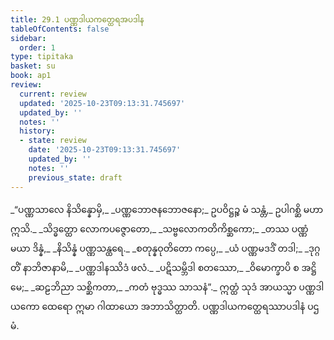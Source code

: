 ```yaml
---
title: 29.1 ပဏ္ဏဒါယကတ္ထေရအပဒါန
tableOfContents: false
sidebar:
  order: 1
type: tipitaka
basket: su
book: ap1
review:
  current: review
  updated: '2025-10-23T09:13:31.745697'
  updated_by: ''
  notes: ''
  history:
  - state: review
    date: '2025-10-23T09:13:31.745697'
    updated_by: ''
    notes: ''
    previous_state: draft
---
```



<ReviewStatus review={frontmatter.review} showDetails={true} />

<HypothesisAnnotation frontmatter={frontmatter} />

<DynamicBreadcrumb />

<Division number="1" book="ap1" e="ch" v="20" p="270">

<Paragraph number="3287" book="ap1">
_“ပဏ္ဏသာလေ နိသိန္နောမှိ,_  
_ပဏ္ဏဘောဇနဘောဇနော;_  
ဥပဝိဋ္ဌဉ္စ မံ သန္တံ,_  
ဥပါဂစ္ဆိ မဟာဣသိ._  

</Paragraph>

</Division>
<Division number="2" book="ap1" e="ch" v="20" p="270">

<Paragraph number="3288" type="verses" book="ap1">
_သိဒ္ဓတ္ထော လောကပဇ္ဇောတော,_  
_သဗ္ဗလောကတိကိစ္ဆကော;_  
_တဿ ပဏ္ဏံ မယာ ဒိန္နံ,_  
_နိသိန္နံ ပဏ္ဏသန္ထရေ._  

</Paragraph>

</Division>
<Division number="3" book="ap1" e="ch" v="20" p="270">

<Paragraph number="3289" type="verses" book="ap1">
_စတုန္နဝုတိတော ကပ္ပေ,_  
_ယံ ပဏ္ဏမဒဒိံ တဒါ;_  
_ဒုဂ္ဂတိံ နာဘိဇာနာမိ,_  
_ပဏ္ဏဒါနဿိဒံ ဖလံ._  

</Paragraph>

</Division>
<Division number="4" book="ap1" e="ch" v="20" p="270">

<Paragraph number="3290" type="verses" book="ap1">
_ပဋိသမ္ဘိဒါ စတဿော,_  
_ဝိမောက္ခာပိ စ အဋ္ဌိမေ;_  
_ဆဠဘိညာ သစ္ဆိကတာ,_  
_ကတံ ဗုဒ္ဓဿ သာသနံ”._  

</Paragraph>

<Paragraph number="3291" book="ap1">
ဣတ္ထံ သုဒံ အာယသ္မာ ပဏ္ဏဒါယကော ထေရော ဣမာ ဂါထာယော အဘာသိတ္ထာတိ.

</Paragraph>
</Division>

<Paragraph number="3292" type="center" book="ap1">
ပဏ္ဏဒါယကတ္ထေရဿာပဒါနံ ပဌမံ.
</Paragraph>